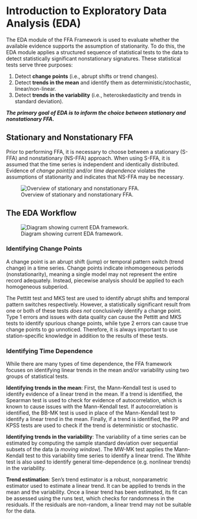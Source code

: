 # Introduction to Exploratory Data Analysis (EDA)

The EDA module of the FFA Framework is used to evaluate whether the available evidence supports the assumption of stationarity.
To do this, the EDA module applies a structured sequence of statistical tests to the data to detect statistically significant nonstationary signatures. 
These statistical tests serve three purposes:

1. Detect **change points** (i.e., abrupt shifts or trend changes).
2. Detect **trends in the mean** and identify them as deterministic/stochastic, linear/non-linear.
3. Detect **trends in the variability** (i.e., heteroskedasticity and trends in standard deviation).

***The primary goal of EDA is to inform the choice between stationary and nonstationary FFA.***

## Stationary and Nonstationary FFA

Prior to performing FFA, it is necessary to choose between a stationary (S-FFA) and nonstationary (NS-FFA) approach.
When using S-FFA, it is assumed that the time series is independent and identically distributed. 
Evidence of *change point(s)* and/or *time dependence* violates the assumptions of stationarity and indicates that NS-FFA may be necessary.

![Overview of stationary and nonstationary FFA.](img/ffa-overview.png)

## The EDA Workflow

![Diagram showing current EDA framework.](img/eda-overview.png)

### Identifying Change Points

A change point is an abrupt shift (jump) or temporal pattern switch (trend change) in a time series.
Change points indicate inhomogeneous periods (nonstationarity), meaning a single model may not represent the entire record adequately.
Instead, piecewise analysis should be applied to each homogeneous subperiod.

The Pettitt test and MKS test are used to identify abrupt shifts and temporal pattern switches respectively.
However, a statistically significant result from one or both of these tests *does not* conclusively identify a change point.
Type 1 errors and issues with data quality can cause the Pettitt and MKS tests to identify spurious change points, while type 2 errors can cause true change points to go unnoticed.
Therefore, it is always important to use station-specific knowledge in addition to the results of these tests.

### Identifying Time Dependence

While there are many types of time dependence, the FFA framework focuses on identifying linear trends in the mean and/or variability using two groups of statistical tests.

**Identifying trends in the mean**: First, the Mann-Kendall test is used to identify evidence of a linear trend in the mean. 
If a trend is identified, the Spearman test is used to check for evidence of autocorrelation, which is known to cause issues with the Mann-Kendall test.
If autocorrelation is identified, the BB-MK test is used in place of the Mann-Kendall test to identify a linear trend in the mean.
Finally, if a trend is identified, the PP and KPSS tests are used to check if the trend is deterministic or stochastic.

**Identifying trends in the variability**: The variability of a time series can be estimated by computing the sample standard deviation over sequential subsets of the data (a *moving window*). 
The MW-MK test applies the Mann-Kendall test to this variability time series to identify a linear trend.
The White test is also used to identify general time-dependence (e.g. nonlinear trends) in the variability.

**Trend estimation**: Sen's trend estimator is a robust, nonparametric estimator used to estimate a linear trend.
It can be applied to trends in the mean and the variability.
Once a linear trend has been estimated, its fit can be assessed using the runs test, which checks for randomness in the residuals.
If the residuals are non-random, a linear trend may not be suitable for the data.
